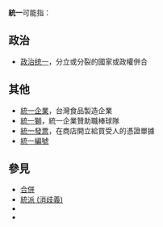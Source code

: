 '''統一'''可能指：

== 政治 ==
* [[政治统一|政治统一]]，分立或分裂的國家或政權併合

== 其他 ==
* [[統一企業|統一企業]]，台灣食品製造企業
* [[統一獅|統一獅]]，統一企業贊助職棒球隊
* [[統一發票|統一發票]]，在商店開立給買受人的憑證單據
* [[統一編號|統一編號]]

== 參見 ==
*[[合併|合併]]
*[[統派_(消歧義)|統派 (消歧義)]]
*{{Lookfrom|統一}}
*{{Lookfrom|统一}}

{{disambiguation|T统|Cat=二字消歧义}}